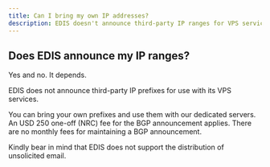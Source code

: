 ```yaml
---
title: Can I bring my own IP addresses?
description: EDIS doesn't announce third-party IP ranges for VPS services, but customers can bring their own prefixes and use them with dedicated servers for a one-time fee of $250. EDIS also doesn't support the distribution of unsolicited emails.
---
```


## Does EDIS announce my IP ranges?

Yes and no. It depends.

EDIS does not announce third-party IP prefixes for use with its VPS services.

You can bring your own prefixes and use them with our dedicated servers.
An USD 250 one-off (NRC) fee for the BGP announcement applies. There are no monthly fees for maintaining a BGP announcement.

<Warning>
  Kindly bear in mind that EDIS does not support the distribution of unsolicited
  email.
</Warning>
